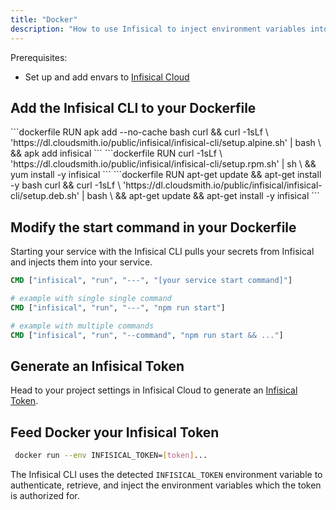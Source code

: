 ```yaml
---
title: "Docker"
description: "How to use Infisical to inject environment variables into a Docker container."
---
```


Prerequisites:

- Set up and add envars to [Infisical Cloud](https://app.infisical.com)

## Add the Infisical CLI to your Dockerfile

<Tabs>
	 <Tab title="Alpine">
		```dockerfile
    	RUN apk add --no-cache bash curl && curl -1sLf \
      'https://dl.cloudsmith.io/public/infisical/infisical-cli/setup.alpine.sh' | bash \
      && apk add infisical
    	```

   </Tab>
	 <Tab title="RedHat/CentOs/Amazon-linux">
		```dockerfile
    RUN curl -1sLf \
    'https://dl.cloudsmith.io/public/infisical/infisical-cli/setup.rpm.sh' | sh \ 
    && yum install -y infisical
		```
   </Tab>
	 <Tab title="Debian/Ubuntu">
		```dockerfile
    RUN apt-get update && apt-get install -y bash curl && curl -1sLf \
      'https://dl.cloudsmith.io/public/infisical/infisical-cli/setup.deb.sh' | bash \
      && apt-get update && apt-get install -y infisical
		```
   </Tab>
</Tabs>

## Modify the start command in your Dockerfile

Starting your service with the Infisical CLI pulls your secrets from Infisical and injects them into your service.

```dockerfile
CMD ["infisical", "run", "---", "[your service start command]"]

# example with single single command
CMD ["infisical", "run", "---", "npm run start"]

# example with multiple commands
CMD ["infisical", "run", "--command", "npm run start && ..."]
```

## Generate an Infisical Token

Head to your project settings in Infisical Cloud to generate an [Infisical Token](https://infisical.com/docs/getting-started/dashboard/token).

## Feed Docker your Infisical Token

```bash
 docker run --env INFISICAL_TOKEN=[token]...
```

<Info>

The Infisical CLI uses the detected `INFISICAL_TOKEN` environment variable to authenticate, retrieve, and inject the environment variables which the token is authorized for.

</Info>
